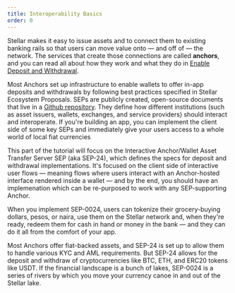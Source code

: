 ```yaml
---
title: Interoperability Basics
order: 0
---
```


Stellar makes it easy to issue assets and to connect them to existing banking rails so that users can move value onto — and off of — the network. The services that create those connections are called **anchors**, and you can read all about how they work and what they do in [Enable Deposit and Withdrawal](../../enabling-deposit-and-withdrawal/index.mdx).

Most Anchors set up infrastructure to enable wallets to offer in-app deposits and withdrawals by following best practices specified in Stellar Ecosystem Proposals. SEPs are publicly created, open-source documents that live in a [Github repository](https://github.com/stellar/stellar-protocol/tree/master/ecosystem#stellar-ecosystem-proposals-seps). They define how different institutions (such as asset issuers, wallets, exchanges, and service providers) should interact and interoperate. If you're building an app, you can implement the client side of some key SEPs and immediately give your users access to a whole world of local fiat currencies

This part of the tutorial will focus on the Interactive Anchor/Wallet Asset Transfer Server SEP (aka SEP-24), which defines the specs for deposit and withdrawal implementations. It's focused on the client side of interactive user flows — meaning flows where users interact with an Anchor-hosted interface rendered inside a wallet — and by the end, you should have an implemenation which can be re-purposed to work with any SEP-supporting Anchor.

When you implement SEP-0024, users can tokenize their grocery-buying dollars, pesos, or naira, use them on the Stellar network and, when they're ready, redeem them for cash in hand or money in the bank — and they can do it all from the comfort of your app.

Most Anchors offer fiat-backed assets, and SEP-24 is set up to allow them to handle various KYC and AML requirements. But SEP-24 allows for the deposit and withdraw of cryptocurrencies like BTC, ETH, and ERC20 tokens like USDT. If the financial landscape is a bunch of lakes, SEP-0024 is a series of rivers by which you move your currency canoe in and out of the Stellar lake.
